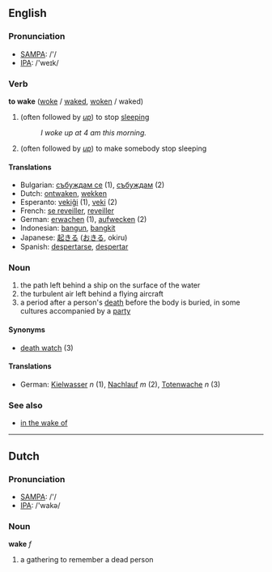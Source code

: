 ==English==

===Pronunciation===

*[[w:SAMPA|SAMPA]]: /'/
*[[w:IPA|IPA]]: /'weɪk/

===Verb===

'''to wake''' ([[woke]] / [[waked]], [[woken]] / waked)

# (often followed by ''[[up]]'') to stop [[sleep]]ing
#:''I woke up at 4 am this morning.''
# (often followed by ''[[up]]'') to make somebody stop sleeping

====Translations====
*Bulgarian: [[събуждам се]] (1), [[събуждам]] (2)
*Dutch: [[ontwaken]], [[wekken]]
*Esperanto: [[vekiĝi]] (1), [[veki]] (2)
*French: [[se reveiller]], [[reveiller]]
*German: [[erwachen]] (1), [[aufwecken]] (2)
*Indonesian: [[bangun]], [[bangkit]]
*Japanese: [[起きる]] ([[おきる]], okiru)
*Spanish: [[despertarse]], [[despertar]]

===Noun===

# the path left behind a ship on the surface of the water
# the turbulent air left behind a flying aircraft
# a period after a person's [[death]] before the body is buried, in some cultures accompanied by a [[party]]

====Synonyms====
*[[death watch]] (3)

====Translations====
*German: [[Kielwasser]] ''n'' (1), [[Nachlauf]] ''m'' (2), [[Totenwache]] ''n'' (3)

===See also===
*[[in the wake of]]

----

==Dutch==

===Pronunciation===

*[[w:SAMPA|SAMPA]]: /'/
*[[w:IPA|IPA]]: /'wakə/

===Noun===

'''wake''' ''f''

# a gathering to remember a dead person